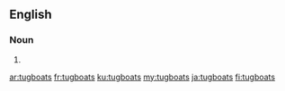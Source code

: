 ==English==

===Noun===
{{head|en|noun plural form}}

# {{plural of|tugboat|lang=en}}

[[ar:tugboats]]
[[fr:tugboats]]
[[ku:tugboats]]
[[my:tugboats]]
[[ja:tugboats]]
[[fi:tugboats]]